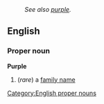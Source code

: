 :''See also [[purple]].''
== English ==
=== Proper noun ===
[[Category:English proper nouns]]
'''Purple'''
# (''rare'') a [[family name]]